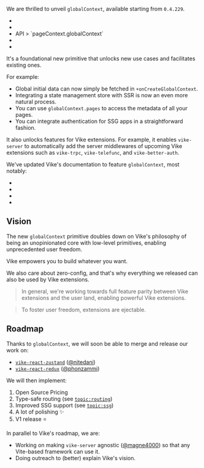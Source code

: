
We are thrilled to unveil `globalContext`, available starting from `0.4.229`.
- <Link href="/globalContext" />
- <Link href="/getGlobalContext" />
- <Link href="/pageContext#globalContext">API > `pageContext.globalContext`</Link>
- <Link href="/onCreateGlobalContext" />
- <Link href="/onCreatePageContext" />

It's a foundational new primitive that unlocks new use cases and facilitates existing ones.

For example:
 - Global initial data can now <Link href="/data-fetching#global-data">simply be fetched in `+onCreateGlobalContext`</Link>.
 - Integrating a state management store with SSR is now <Link href="/store#manual-integration">an even more natural process</Link>.
 - You can use <Link href="/markdown#with-a-custom-setting-eager">`globalContext.pages` to access the metadata</Link> of all your pages.
 - You can <Link href="/auth#ssg">integrate authentication for SSG apps in a straightforward fashion</Link>.


It also unlocks features for Vike extensions. For example, it enables <Link href="/blog/vike-server">`vike-server`</Link> to automatically add the server middlewares of upcoming <Link href="/extensions">Vike extensions</Link> such as `vike-trpc`, `vike-telefunc`, and `vike-better-auth`.

We've updated Vike's documentation to feature `globalContext`, most notably:
 - <Link href="/data-fetching" />
 - <Link href="/store" />
 - <Link href="/auth" />
 - <Link href="/markdown#metadata" />



## Vision

The new `globalContext` primitive doubles down on Vike's philosophy of being an unopinionated core with low-level primitives, enabling unprecedented user freedom.

<div style={{marginBottom: 30, marginTop: 35}}>
<QuoteTeam>Vike empowers you to build whatever you want.</QuoteTeam>
</div>

We also care about zero-config, and that's why everything we released can also be used by Vike extensions.

> In general, we're working towards full feature parity between Vike extensions and the user land, enabling powerful <Link href="/extensions">Vike extensions</Link>.

> To foster user freedom, extensions are <Link href="/eject">ejectable</Link>.


## Roadmap

Thanks to `globalContext`, we will soon be able to merge and release our work on:
- [`vike-react-zustand`](https://github.com/vikejs/vike-react/pull/171) ([@nitedani](https://github.com/nitedani))
- [`vike-react-redux`](https://github.com/vikejs/vike-react/pull/161) ([@phonzammi](https://github.com/phonzammi))

We will then implement:
1. <Link href="/pricing">Open Source Pricing</Link>
1. Type-safe routing (see [`topic:routing`](https://github.com/vikejs/vike/issues?q=is%3Aissue%20state%3Aopen%20label%3Atopic%3Arouting))
1. Improved SSG support (see [`topic:ssg`](https://github.com/vikejs/vike/issues?q=is%3Aissue%20state%3Aopen%20label%3Atopic%3Assg))
1. A lot of polishing ✨
1. V1 release ⭐

In parallel to Vike's roadmap, we are:
 - Working on <Link href="/blog/vike-server#sharing-with-other-frameworks">making `vike-server` agnostic</Link> ([@magne4000](https://github.com/magne4000)) so that any Vite-based framework can use it.
 - Doing outreach to (better) explain Vike's vision.
